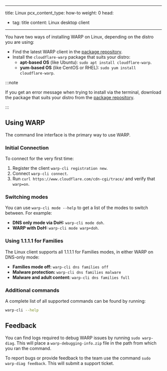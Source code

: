 
---
title: Linux
pcx_content_type: how-to
weight: 0
head:
  - tag: title
    content: Linux desktop client
---

You have two ways of installing WARP on Linux, depending on the distro you are using:

- Find the latest WARP client in the [package repository](https://pkg.cloudflareclient.com/).
- Install the `cloudflare-warp` package that suits your distro:
  - **apt-based OS** (like Ubuntu): `sudo apt install cloudflare-warp`.
  - **yum-based OS** (like CentOS or RHEL): `sudo yum install cloudflare-warp`.

:::note

If you get an error message when trying to install via the terminal, download the package that suits your distro from the [package repository](https://pkg.cloudflareclient.com/).

:::

## Using WARP

The command line interface is the primary way to use WARP.

### Initial Connection

To connect for the very first time:

1. Register the client `warp-cli registration new`.
2. Connect `warp-cli connect`.
3. Run `curl https://www.cloudflare.com/cdn-cgi/trace/` and verify that `warp=on`.

### Switching modes

You can use `warp-cli mode --help` to get a list of the modes to switch between. For example:

- **DNS only mode via DoH:** `warp-cli mode doh`.
- **WARP with DoH:** `warp-cli mode warp+doh`.

### Using 1.1.1.1 for Families

The Linux client supports all 1.1.1.1 for Families modes, in either WARP on DNS-only mode:

- **Families mode off:** `warp-cli dns families off`
- **Malware protection:** `warp-cli dns families malware`
- **Malware and adult content:** `warp-cli dns families full`

### Additional commands

A complete list of all supported commands can be found by running:

```sh
warp-cli --help
```

## Feedback

You can find logs required to debug WARP issues by running `sudo warp-diag`. This will place a `warp-debugging-info.zip` file in the path from which you ran the command.

To report bugs or provide feedback to the team use the command `sudo warp-diag feedback`. This will submit a support ticket.
